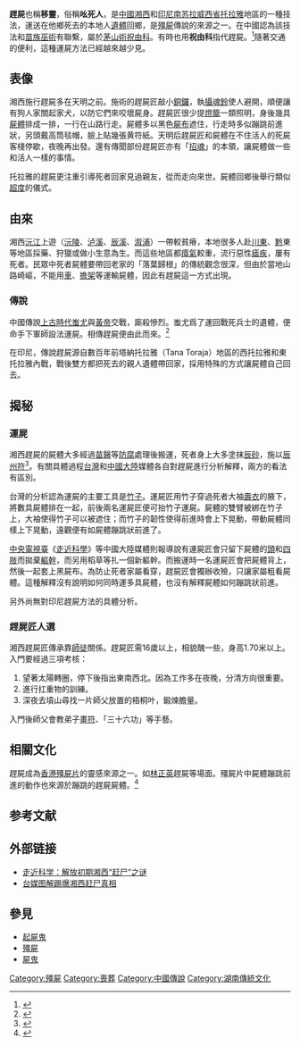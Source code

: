 '''趕屍'''也稱'''移靈'''，俗稱'''吆死人'''，是[[中國|中國]][[湘西|湘西]]和[[印尼|印尼]][[南苏拉威西省|南苏拉威西省]][[托拉雅|托拉雅]]地區的一種技法，運送在他鄉死去的本地人[[遺體|遺體]]回鄉，是[[殭屍|殭屍]]傳說的來源之一。在中國認為該技法和[[苗族|苗族]][[巫術|巫術]]有聯繫，屬於[[茅山術|茅山術]][[祝由科|祝由科]]。有時也用'''祝由科'''指代趕屍。<ref>{{cite book | title=《祝由科的巫術》 | author=[[施蟄存|施蟄存]]}}</ref>隨著交通的便利，這種運屍方法已經越來越少見。

== 表像 ==
湘西施行趕屍多在天明之前。施術的趕屍匠敲小[[鑼_(東亞)|銅鑼]]，執[[攝魂鈴|攝魂鈴]]使人避開，順便讓有狗人家關起家犬，以防它們來咬壞屍身。趕屍匠很少提[[燈籠|燈籠]]一類照明，身後幾具[[屍體|屍體]]排成一排，一行在山路行走。屍體多以黑色[[屍布|屍布]]遮住，行走時多似蹦跳前進狀，另頭戴高筒毯帽，臉上貼幾張黄符紙。天明后趕屍匠和屍體在不住活人的死屍客棧停歇，夜晚再出發。還有傳聞部份趕屍匠亦有「[[招魂|招魂]]」的本領，讓屍體做一些和活人一樣的事情。

托拉雅的趕屍更注重引導死者回家見過親友，從而走向來世。屍體回鄉後舉行類似[[超度|超度]]的儀式。

== 由來 ==
湘西[[沅江|沅江]]上遊（[[沅陵|沅陵]]、[[泸溪|泸溪]]、[[辰溪|辰溪]]、[[溆浦|溆浦]]）一帶較貧瘠，本地很多人赴[[川東|川東]]、[[黔|黔]]東等地區採藥、狩獵或做小生意為生。而這些地區都[[瘴氣|瘴氣]]較重，流行惡性[[瘧疾|瘧疾]]，屢有死者。民眾中死者屍體要帶回老家的「落葉歸根」的傳統觀念很深，但由於當地山路崎嶇，不能用[[車|車]]、[[擔架|擔架]]等運輸屍體，因此有趕屍這一方式出現。

=== 傳說 ===
中國傳說[[上古時代|上古時代]][[蚩尤|蚩尤]]與[[黃帝|黃帝]]交戰，廝殺慘烈。蚩尤爲了運回戰死兵士的遺體，便命手下軍師設法運屍。相傳趕屍便由此而來。<ref>{{cite episode | title=《行走的屍體》 | series=《[[走近科學|走近科學]]》 | network=[[中央電視臺|中央電視臺]] | airdate=2006年7月17日}}</ref>

在印尼，傳說趕屍源自數百年前塔納托拉雅（Tana Toraja）地區的西托拉雅和東托拉雅內戰，戰後雙方都把死去的親人遺體帶回家，採用特殊的方式讓屍體自己回去。

== 揭秘 ==
=== 運屍 ===
湘西趕屍的屍體大多經過[[苗醫|苗醫]]等[[木乃伊|防腐]]處理後搬運，死者身上大多塗抹[[辰砂|辰砂]]，施以[[辰州符|辰州符]]<ref>{{cite book | title=《沅陵的人》 | author=[[沈從文|沈從文]]}}</ref>。有關具體過程[[台灣|台灣]]和[[中國大陸|中國大陸]]媒體各自對趕屍進行分析解釋，兩方的看法有區別。

台灣的分析認為運屍的主要工具是[[竹子|竹子]]。運屍匠用竹子穿過死者大袖[[壽衣|壽衣]]的腋下，將數具屍體排在一起，前後兩名運屍匠便可抬竹子運屍。屍體的雙臂被綁在竹子上，大袖使得竹子可以被遮住；而竹子的韌性使得前進時會上下晃動，帶動屍體同樣上下晃動，遠觀便有如屍體蹦跳狀前進了。

[[中央電視臺|中央電視臺]]《[[走近科學|走近科學]]》等中國大陸媒體則報導說有運屍匠會只留下屍體的[[頭|頭]]和[[四肢|四肢]]而拋棄[[軀幹|軀幹]]，而另用稻草等扎一個新軀幹。而搬運時一名運屍匠會把屍體背上，然後一起套上黑屍布。為防止死者家屬看穿，趕屍匠會獨辦收殮，只讓家屬粗看屍體。這種解釋沒有說明如何同時運多具屍體，也沒有解釋屍體如何蹦跳狀前進。{{来源请求}}

另外尚無對印尼趕屍方法的具體分析。

=== 趕屍匠人選 ===
湘西趕屍匠傳承靠[[師徒|師徒]]關係。趕屍匠需16歲以上，相貌醜一些，身高1.70米以上。入門要經過三項考核：
#望著太陽轉圈，停下後指出東南西北。因為工作多在夜晚，分清方向很重要。
#進行扛重物的訓練。
#深夜去墳山尋找一片師父放置的梧桐叶，鍛煉膽量。

入門後師父會教弟子[[畫符|畫符]]、「三十六功」等手藝。

== 相關文化 ==
趕屍成為[[香港|香港]][[殭屍片|殭屍片]]的靈感來源之一。如[[林正英|林正英]]趕屍等場面。殭屍片中屍體蹦跳前進的動作也來源於蹦跳的趕屍屍體。<ref>{{cite book | title=《僵屍與吸血鬼》 | publisher=[[三聯書店(香港)有限公司|三聯書店(香港)有限公司]] | author=[[劉天賜|劉天賜]] | chapter=第一章：中國殭屍 | year=2008年 | location=[[香港|香港]] | isbn=9789620427350}}</ref>
== 参考文献 ==
{{Reflist|30em}}

==外部链接==
* [https://web.archive.org/web/20101201025627/http://news.xinhuanet.com/video/2006-08/07/content_4929258.htm 走近科学：解放初期湘西“赶尸”之谜]
* [http://history.news.163.com/09/0227/10/535C7SNO00011247.html 台媒图解踢爆湘西赶尸真相] {{Wayback|url=http://history.news.163.com/09/0227/10/535C7SNO00011247.html |date=20100309143304 }}

==參見==
*[[起屍鬼|起屍鬼]]
*[[殭屍|殭屍]]
*[[屍鬼|屍鬼]]

[[Category:殭屍|Category:殭屍]]
[[Category:喪葬|Category:喪葬]]
[[Category:中國傳說|Category:中國傳說]]
[[Category:湖南傳統文化|Category:湖南傳統文化]]